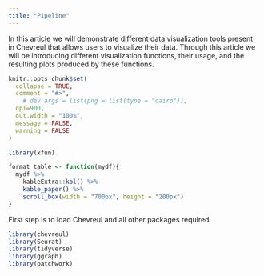 ```yaml
---
title: "Pipeline"
---
```

In this article we will demonstrate different data visualization tools present in Chevreul that allows users to visualize their data. Through this article we will be introducing different visualization functions, their usage, and the resulting plots produced by these functions. 

```r
knitr::opts_chunk$set(
  collapse = TRUE,
  comment = "#>",
    # dev.args = list(png = list(type = "cairo")),
  dpi=900,
  out.width = "100%",
  message = FALSE,
  warning = FALSE
)

library(xfun)

format_table <- function(mydf){
  mydf %>% 
    kableExtra::kbl() %>% 
    kable_paper() %>% 
    scroll_box(width = "700px", height = "200px")
}

```

First step is to load Chevreul and all other packages required 

```r
library(chevreul)
library(Seurat)
library(tidyverse)
library(ggraph)
library(patchwork)
```


